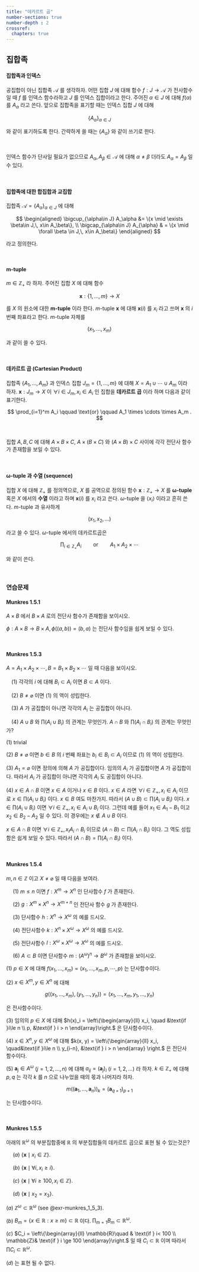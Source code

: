 ```yaml
---
title: "데카르트 곱"
number-sections: true
number-depth : 2
crossref:
  chapters: true
---
```


## 집합족

::: {.callout-note appearance="simple" icon="false"}

::: {#def-collection_and_indexing}

#### 집합족과 인덱스

공집합이 아닌 집합족 $\mathcal{A}$ 를 생각하자. 어떤 집합 $J$ 에 대해 함수 $f:J \to \mathcal{A}$ 가 전사함수 일 때 $f$ 를 인덱스 함수라하고 $J$ 를 인덱스 집합이라고 한다. 주어진 $\alpha\in J$ 에 대해 $f(\alpha)$ 를 $A_{\alpha}$ 라고 쓴다. 앞으로 집합족을 표기할 때는 인덱스 집합 $J$ 에 대해

$$
\{A_\alpha\}_{\alpha\in J}
$$

와 같이 표기하도록 한다. 간략하게 쓸 때는 $\{A_\alpha\}$ 와 같이 쓰기로 한다.
:::

:::

</br>

인덱스 함수가 단사일 필요가 없으므로 $A_\alpha,\, A_\beta\in \mathcal{A}$ 에 대해 $\alpha \ne \beta$ 더라도 $A_\alpha = A_\beta$ 일 수 있다. 

</br>

::: {.callout-note appearance="simple" icon="false"}

::: {#def-union_and_intersection_for_collection}

#### 집합족에 대한 합집합과 교집합

집합족 $\mathcal{A}=\{A_\alpha\}_{\alpha\in J}$ 에 대해

$$
\begin{aligned}
\bigcup_{\alpha\in J} A_\alpha &= \{x \mid \exists \beta\in J,\, x\in A_\beta\}, \\
\bigcap_{\alpha\in J} A_{\alpha} & = \{x \mid \forall \beta \in J,\,  x\in A_\beta\}
\end{aligned}
$$

라고 정의한다.

::: 
:::


</br>

::: {.callout-note appearance="simple" icon="false"}

::: {#def-union_and_intersection_for_collection}

#### $\boldsymbol{m}$-tuple

$m\in \mathbb{Z}_+$ 라 하자. 주어진 집합 $X$ 에 대해 함수 

$$
\boldsymbol{x} : \{1,\ldots,m\} \to X
$$

를 $X$ 의 원소에 대한 **$\boldsymbol{m}$-tuple** 이라 한다. $m$-tuple $\boldsymbol{x}$ 에 대해 $\boldsymbol{x}(i)$ 를 $x_i$ 라고 쓰며 $\boldsymbol{x}$ 의 $i$ 번째 좌표라고 한다. $m$-tuple 자체를

$$
(x_1,\ldots,x_m)
$$

과 같이 쓸 수 있다.


::: 
:::

</br>

::: {.callout-note appearance="simple" icon="false"}

::: {#def-union_and_intersection_for_collection}

#### 데카르트 곱 (Cartesian Product)

집합족 $\{A_1,\ldots,A_m\}$ 과 인덱스 집합 $J_m=\{1,\ldots,\,m\}$ 에 대해 $X=A_1 \cup \cdots \cup A_m$ 이라 하자. $\boldsymbol{x}:J_m \to X$ 이 $\forall i\in J_m,\, x_i \in A_i$ 인 집합을 **데카르트 곱** 이라 하며 다음과 같이 표기한다.

$$
\prod_{i=1}^m A_i \qquad \text{or} \qquad A_1 \times \cdots \times A_m .
$$


::: 
:::

</br>

::: {#exm-order_of_m_tuple}

집합 $A,\,B,\,C$ 에 대해 $A \times B \times C$, $A\times (B \times C)$ 와 $(A \times B) \times C$ 사이에 각각 전단사 함수가 존재함을 보일 수 있다. 

:::

</br>

::: {.callout-note appearance="simple" icon="false"}
::: {#def-omega_tuple_and_sequence}

#### $\boldsymbol{\omega}$-tuple 과 수열 (sequence)

집합 $X$ 에 대해 $\mathbb{Z}_+$ 를 정의역으로, $X$ 를 공역으로 정의된 함수 $\boldsymbol{x}:\mathbb{Z}_+ \to X$ 를 $\boldsymbol{\omega}$**-tuple** 혹은 $X$ 에서의 **수열** 이라고 하며 $\boldsymbol{x}(i)$ 를 $x_i$ 라고 쓴다. $\omega$-tuple 을 $\langle x_i \rangle$ 이라고 흔히 쓴다. $m$-tuple 과 유사하게

$$
(x_1,\,x_2,\ldots)
$$

라고 쓸 수 있다. $\omega$-tuple 에서의 데카르트곱은

$$
\prod_{i\in \mathbb{Z}_+} A_i \qquad \text{or}\qquad A_1 \times A_2 \times \cdots
$$

와 같이 쓴다.

::: 
:::

</br>

### 연습문제

::: {#exm-munkres_1_5_1}

#### Munkres 1.5.1

$A\times B$ 에서 $B \times A$ 로의 전단사 함수가 존재함을 보이시오.

:::

::: {.solution}

$\phi :A \times B \to B \times A,\, \phi ((a,\,b)) = (b,\,a)$ 는 전단사 함수임을 쉽게 보일 수 있다.
:::

</br>

::: {#exr-munkres_1_5_3}

#### Munkres 1.5.3

$A=A_1\times A_2 \times \cdots,\, B=B_1 \times B_2\times \cdots$ 일 때 다음을 보이시오.

&emsp;($1$) 각각의 $i$ 에 대해 $B_i \subset A_i$ 이면 $B \subset A$ 이다.

&emsp;($2$) $B\ne \varnothing$ 이면 ($1$) 의 역이 성립한다.

&emsp;($3$) $A$ 가 공집합이 아니면 각각의 $A_i$ 는 공집합이 아니다.

&emsp;($4$) $A \cup B$ 와 $\prod (A_i \cup B_i)$ 의 관계는 무엇인가. $A \cap B$ 와 $\prod (A_i \cap B_i)$ 의 관계는 무엇인가?

:::

::: {.solution}
($1$) trivial

($2$) $B\ne \varnothing$ 이면 $b\in B$ 의 $i$ 번째 좌표는 $b_i\in B_i \subset A_i$ 이므로 ($1$) 의 역이 성립한다.

($3$) $A_1 = \varnothing$ 이면 정의에 의해 $A$ 가 공집합이다. 임의의 $A_i$ 가 공집합이면 $A$ 가 공집합이다. 따라서 $A_i$ 가 공집합이 아니면 각각의 $A_i$ 도 공집합이 아니다.

($4$) $x\in A \cap B$ 이면 $x\in A$ 이거나 $x\in B$ 이다. $x\in A$ 라면 $\forall i\in \mathbb{Z}_+,\, x_i \in A_i$ 이므로 $x\in \prod (A_i \cup B_i)$ 이다. $x\in B$ 여도 마찬가지. 따라서 $(A \cup B) \subset \prod (A_i \cup B_i)$ 이다. $x\in \prod (A_i \cup B_i)$ 이면 $\forall i\in \mathbb{Z}_+,\, x_i \in A_i \cup B_i$ 이다. 그런데 예를 들어 $x_1 \in A_1 -B_1$ 이고 $x_2 \in B_2-A_2$ 일 수 있다. 이 경우에는 $x\not \in A \cup B$ 이다. 

$x\in A\cap B$ 이면 $\forall i\in \mathbb{Z}_+,\, x_i A_i \cap B_i$ 이므로 $(A \cap B) \subset \prod (A_i \cap B_i)$ 이다. 그 역도 성립함은 쉽게 보일 수 있다. 따라서 $(A \cap B) = \prod (A_i \cap B_i)$ 이다. 


:::

</br>

::: {#exr-munkres_1_5_4}

#### Munkres 1.5.4

$m,\,n\in \mathbb{Z}$ 이고 $X \ne \varnothing$ 일 때 다음을 보여라.

&emsp; ($1$) $m\le n$ 이면 $f:X^m \to X^n$ 인 단사함수 $f$ 가 존재한다.

&emsp; ($2$) $g:X^m \times X^n \to X^{m + n}$ 인 전단사 함수 $g$ 가 존재한다.

&emsp; ($3$) 단사함수 $h:X^n \to X^\omega$ 의 예를 드시오.

&emsp; ($4$) 전단사함수 $k:X^n \times X^\omega \to X^\omega$ 의 예를 드시오.

&emsp; ($5$) 전단사함수 $l:X^\omega \times X^\omega \to X^\omega$ 의 예를 드시오.

&emsp; ($6$) $A \subset B$ 이면 단사함수 $m: \left(A^\omega \right)^n \to B^\omega$ 가 존재함을 보이시오.

:::

::: {.solution}

($1$) $p\in X$ 에 대해 $f(x_1,\ldots,x_m) = (x_1,\ldots,x_m,p,\cdots,p)$ 는 단사함수이다.

($2$) $x\in X^m,\, y\in X^n$ 에 대해 

$$
g((x_1,\ldots,\,x_m),\, (y_{1},\ldots,y_{n})) = (x_1,\ldots,x_m,y_{1},\ldots,y_{n})
$$

은 전사함수이다.

($3$) 임의의 $p\in X$ 에 대해 $h(x)_i = \left\{\begin{array}{ll} x_i, \quad &\text{if }i\le n \\ p, &\text{if } i > n \end{array}\right.$ 은 단사함수이다. 

($4$) $x\in X^n,\, y \in X^\omega$ 에 대해 $k(x, y) = \left\{\begin{array}{ll} x_i, \quad&\text{if }i\le n \\ y_{i-n}, &\text{if } i > n  \end{array} \right.$ 은 전단사 함수이다. 

($5$) $\boldsymbol{a}_j\in A^\omega$ $(j=1,\,2,\ldots, n)$ 에 대해 $a_{ij} = (\boldsymbol{a}_j)_i$ $(i=1,\,2,\ldots)$ 라 하자. $k\in \mathbb{Z}_+$ 에 대해 $p,\, q$ 는 각각 $k$ 를 $n$ 으로 나누었을 때의 몫과 나머지라 하자.

$$
m((\boldsymbol{a}_1,\ldots,\, \boldsymbol{a}_n))_k = (\boldsymbol{a}_{q+1})_{p+1} 
$$

는 단사함수이다. 

:::

</br>

::: {#exr-munkres_1_5_5}

#### Munkres 1.5.5

아래의 $\mathbb{R}^\omega$ 의 부분집합중에 $\mathbb{R}$ 의 부분집합들의 데카르트 곱으로 표현 될 수 있는것은?

&emsp; ($a$) $\{\boldsymbol{x} \mid x_i \in \mathbb{Z}\}$. 

&emsp; ($b$) $\{\boldsymbol{x} \mid \forall i,\, x_i \ge i\}$.

&emsp; ($c$) $\{\boldsymbol{x} \mid \forall i\ge 100,\, x_i \in \mathbb{Z} \}$.

&emsp; ($d$) $\{\boldsymbol{x} \mid x_2= x_3 \}$.


:::

::: {.solution}

($a$) $\mathbb{Z}^\omega \subset \mathbb{R}^\omega$ (see @exr-munkres_1_5_3).

($b$) $B_m =\{x\in \mathbb{R}: x\ge m\} \subset \mathbb{R}$ 이다. $\prod_{m=1} B_m \subset \mathbb{R}^\omega$.

($c$) $C_i = \left\{\begin{array}{ll} \mathbb{R}\quad & \text{if } i< 100 \\ \mathbb{Z}& \text{if } i \ge 100 \end{array}\right.$ 일 때 $C_i \subset \mathbb{R}$ 이며 따라서 $\prod C_i \subset \mathbb{R}^\omega$.

($d$) 는 표현 될 수 없다.



:::